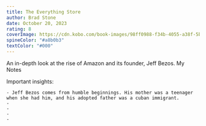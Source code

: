 ```yaml
---
title: The Everything Store
author: Brad Stone
date: October 20, 2023
rating: 8
coverImage: https://cdn.kobo.com/book-images/98ff0988-f34b-4055-a38f-5bf19a7fd238/1200/1200/False/the-everything-store-2.jpg
spineColor: "#a8b0b3"
textColor: "#000"
---
```

An in-depth look at the rise of Amazon and its founder, Jeff Bezos.
My Notes

Important insights:

    - Jeff Bezos comes from humble beginnings. His mother was a teenager when she had him, and his adopted father was a cuban immigrant.
    - 
    -
    -
    -